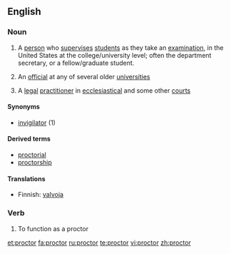 {{also|Proctor}}
==English==

===Noun===
{{wikipedia}}
{{en-noun}}

# {{US}} A [[person]] who [[supervise]]s [[student]]s as they take an [[examination]], in the United States at the college/university level; often the department secretary, or a fellow/graduate student.
# {{British}} An [[official]] at any of several older [[university|universities]]
# {{UK|legal}} A [[legal]] [[practitioner]] in [[ecclesiastical]] and some other [[court]]s

====Synonyms====
* [[invigilator]] (1)

====Derived terms====
*[[proctorial]]
*[[proctorship]]

====Translations====
{{rfc-trans}}
{{trans-top|}}
* Finnish: [[valvoja]]
{{trans-mid}}
{{trans-bottom}}

===Verb===
{{en-verb}}

# {{US}} To function as a proctor

[[et:proctor]]
[[fa:proctor]]
[[ru:proctor]]
[[te:proctor]]
[[vi:proctor]]
[[zh:proctor]]